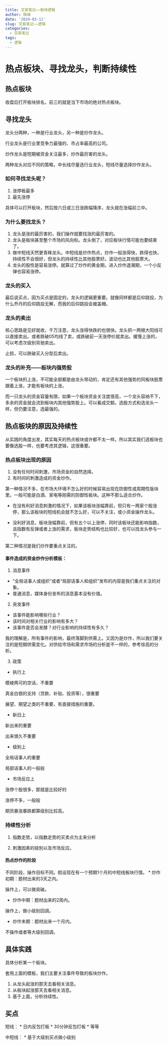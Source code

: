 ```yaml
---
title: 交易笔记——板块逻辑
author: 珠峰
date: '2024-03-11'
slug: 交易笔记——逻辑
categories:
  - 交易笔记
tags:
  - 逻辑
---
```

# 热点板块、寻找龙头，判断持续性

## 热点板块

收盘后打开板块排名，前三的就是当下市场的绝对热点板块。

## 寻找龙头

龙头分两种，一种是行业龙头，另一种是炒作龙头。

行业龙头是行业里竞争力最强的、市占率最高的公司。

炒作龙头是短期被资金关注最多，炒作最厉害的龙头。

两种龙头对应不同的策略，中长线尽量选行业龙头，短线尽量选择炒作龙头。

### 如何寻找龙头呢？

1. 涨停板最多
2. 最先涨停

具体可以打开板块，然后按六日或三日涨跌幅降序，龙头就在涨幅前三中。

### 为什么要找龙头？

1. 龙头是涨的最厉害的，我们操作就要找涨的最厉害的。
2. 龙头是板块甚至整个市场的风向标。龙头倒了，对应板块行情可能也要结束了。
3. 做中短线天然更青睐龙头。中短线是炒作热点，炒作一般涨得快，跌得也快，持续性不会很好，但龙头的持续性比其他股票好。波动也比其他股票大。
4. 龙头的股性是容易涨停。就算过了炒作的黄金期，进入炒作退潮期，一个小反弹也容易涨停。

### 龙头的买入
最后说买点，因为买点是固定的，龙头的逻辑更重要。就像同样都是后仰跳投，为什么乔丹的后仰跳投无解，而我的后仰跳投会被盖帽。

### 龙头的卖出
核心思路是见好就收，千万注意，龙头涨得快跌的也很快。龙头抓一两根大阳线可以直接卖出。或者跌破05均线了卖，或跌破前一天涨停价就卖出。缓慢上涨的，可以考虑次级别背驰卖出。

止损，可以跌破买入分型后卖出。

### 龙头的补充——板块内强势股
一个板块的上涨，不可能全部都是由龙头带动的，肯定还有其他强势的同板块股票跟着上涨，才能有板块的上涨。

而一只龙头的资金容量有限，如果一个板块资金关注度很高，一个龙头容纳不下，多余的资金就会流到板块内其他强势股上。可以看成交额。选股方式和选龙头一样，但仍要注意，选最强的。

## 热点板块的原因及持续性

从实践的角度出发，其实每天的热点板块或许都不太一样。所以其实我们选板块也要像选股一样，也要考虑其逻辑，这很重要。

### 热点板块出现的原因
1. 没有任何时间刺激，市场资金的自然选择。
2. 有时间的刺激造成的资金炒作。

第一种情况不多，在市场大环境不怎么好的时候容易出现在防御性或周期性版块里。一般可能是白酒、家电等刚需的防御性板块。这种不那么适合炒作。

* 在没有利好消息刺激的情况下，如果该板块涨幅靠前，但只有一两家个股涨停，那么该板块的短线机会就不怎么好，可以不关注，或小资金操作龙头。

* 没利好消息，板块涨幅靠前，但有五个以上涨停，同时该板块还能影响指数，且指数有反弹或者上涨的需求，板块走势结构也比较好，也可以找龙头参与一下。

第二种情况是我们炒作要重点关注的。

#### 事件造成的资金炒作分析模板：

1. 消息事件
* “全局话事人或组织”或者“局部话事人和组织”发布的内容是我们重点关注的对象。
* 普通消息，媒体身份发布的消息基本没有价值。

2. 突发事件
* 该事件能影响哪些行业？
* 该时间对相关行业的影响有多大？
* 该事件是否会发酵？对行业影响的持续性有多久？

我的理解是，所有事件的影响，最终落脚到供需上。又因为是炒作，所以我们要关注的是短期供需变化。对供给市场和需求市场的分析是不一样的，参考徐高的分析。

3. 政策

* 执行上

模棱两可的空话，不重要

真金白银的支持（贷款、补贴、投资等），很重要

展望、期望之类的不重要，有直接措施的重要。

* 新旧上

新出来的重要

出来很久不重要

* 级别上

全局话事人的重要

局部话事人的一般般

* 市场反应上

涨停个股很多，那就是比较好的

涨停不多，一般般

期货暴涨暴跌都算级别比较高。

### 持续性分析

1. 指数走势，以指数走势的买卖点为主来分析

2. 刺激因素的级别以及市场反应。

#### 热点炒作的阶段
不同阶段，操作目标不同。假设现在有一个预期1个月的中短线板块行情。
* 炒作初期：题材出来的3天之内。

操作上，可以做突破。

* 炒作中期：题材出来的2周内。

操作上，做小级别回调。

* 炒作末期：题材出来一个月内。

不操作或者等大级别回调。

## 具体实践

具体分析某一个板块。

套用上面的模板，我们主要关注事件导致的板块炒作。

1. 从龙头起涨的那天去看相关消息。
2. 从板块起涨那天去看相关消息。
3. 基于上面，分析持续性。

## 买点
短线：
* 日内反包打板
* 30分钟反包打板
* 等等

中短线：
* 基于大级别买点做小级别

